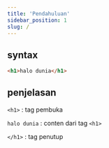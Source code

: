 ```yaml
---
title: 'Pendahuluan'
sidebar_position: 1
slug: /
---
```


## syntax

```html
<h1>halo dunia</h1>
```

## penjelasan

`<h1>` : tag pembuka

`halo dunia` : conten dari tag `<h1>`

`</h1>` : tag penutup
